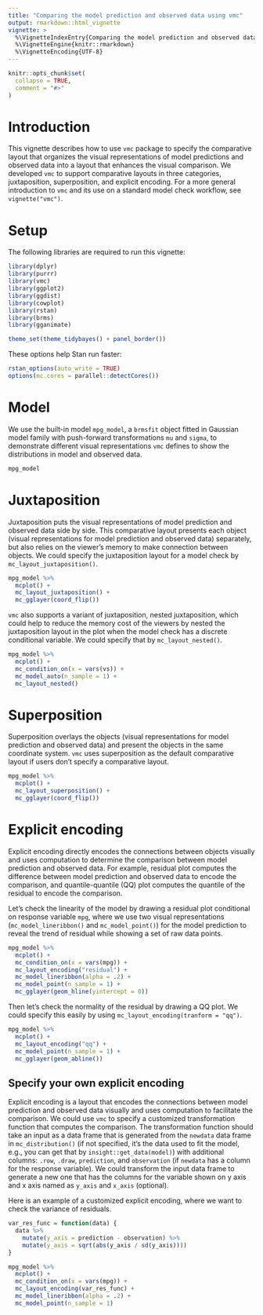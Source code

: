 ```yaml
---
title: "Comparing the model prediction and observed data using vmc"
output: rmarkdown::html_vignette
vignette: >
  %\VignetteIndexEntry{Comparing the model prediction and observed data using vmc}
  %\VignetteEngine{knitr::rmarkdown}
  %\VignetteEncoding{UTF-8}
---
```


```r
knitr::opts_chunk$set(
  collapse = TRUE,
  comment = "#>"
)
```


# Introduction

This vignette describes how to use `vmc` package to specify the comparative layout that organizes the visual representations of model predictions and observed data into a layout that enhances the visual comparison. We developed `vmc` to support comparative layouts in three categories, juxtaposition, superposition, and explicit encoding. For a more general introduction to `vmc` and its use on a standard model check workflow, see `vignette("vmc")`.

# Setup

The following libraries are required to run this vignette:

```r
library(dplyr)
library(purrr)
library(vmc)
library(ggplot2)
library(ggdist)
library(cowplot)
library(rstan)
library(brms)
library(gganimate)

theme_set(theme_tidybayes() + panel_border())
```

These options help Stan run faster:

```r
rstan_options(auto_write = TRUE)
options(mc.cores = parallel::detectCores())
```


# Model

We use the built-in model `mpg_model`, a `brmsfit` object fitted in Gaussian model family with push-forward transformations `mu` and `sigma`, to demonstrate different visual representations `vmc` defines to show the distributions in model and observed data. 

```r
mpg_model
```

# Juxtaposition

Juxtaposition puts the visual representations of model prediction and observed data side by side. This comparative layout presents each object (visual representations for model prediction and observed data) separately, but also relies on the viewer's memory to make connection between objects. We could specify the juxtaposition layout for a model check by `mc_layout_juxtaposition()`.

```r
mpg_model %>%
  mcplot() +
  mc_layout_juxtaposition() +
  mc_gglayer(coord_flip())
```

`vmc` also supports a variant of juxtaposition, nested juxtaposition, which could help to reduce the memory cost of the viewers by nested the juxtaposition layout in the plot when the model check has a discrete conditional variable. We could specify that by `mc_layout_nested()`.

```r
mpg_model %>%
  mcplot() +
  mc_condition_on(x = vars(vs)) +
  mc_model_auto(n_sample = 1) +
  mc_layout_nested()
```

# Superposition

Superposition overlays the objects (visual representations for model prediction and observed data) and present the objects in the same coordinate system. `vmc` uses superposition as the default comparative layout if users don't specify a comparative layout.

```r
mpg_model %>%
  mcplot() +
  mc_layout_superposition() +
  mc_gglayer(coord_flip())
```

# Explicit encoding

Explicit encoding directly encodes the connections between objects visually and uses computation to determine the comparison between model prediction and observed data. For example, residual plot computes the difference between model prediction and observed data to encode the comparison, and quantile-quantile (QQ) plot computes the quantile of the residual to encode the comparison.

Let's check the linearity of the model by drawing a residual plot conditional on response variable `mpg`, where we use two visual representations (`mc_model_lineribbon()` and `mc_model_point()`) for the model prediction to reveal the trend of residual while showing a set of raw data points.

```r
mpg_model %>% 
  mcplot() + 
  mc_condition_on(x = vars(mpg)) + 
  mc_layout_encoding("residual") + 
  mc_model_lineribbon(alpha = .2) + 
  mc_model_point(n_sample = 1) + 
  mc_gglayer(geom_hline(yintercept = 0))
```

Then let's check the normality of the residual by drawing a QQ plot. We could specify this easily by using `mc_layout_encoding(tranform = "qq")`.

```r
mpg_model %>% 
  mcplot() + 
  mc_layout_encoding("qq") + 
  mc_model_point(n_sample = 1) + 
  mc_gglayer(geom_abline())
```

## Specify your own explicit encoding

Explicit encoding is a layout that encodes the connections between model prediction and observed data visually and uses computation to facilitate the comparison. We could use `vmc` to specify a customized transformation function that computes the comparison. The transformation function should take an input as a data frame that is generated from the `newdata` data frame in `mc_distribution()` (if not specified, it's the data used to fit the model, e.g., you can get that by `insight::get_data(model)`) with additional columns: `.row`, `.draw`, `prediction`, and `observation` (if `newdata` has a column for the response variable). We could transform the input data frame to generate a new one that has the columns for the variable shown on y axis and x axis named as `y_axis` and `x_axis` (optional).

Here is an example of a customized explicit encoding, where we want to check the variance of residuals. 

```r
var_res_func = function(data) {
  data %>%
    mutate(y_axis = prediction - observation) %>%
    mutate(y_axis = sqrt(abs(y_axis / sd(y_axis))))
}

mpg_model %>% 
  mcplot() + 
  mc_condition_on(x = vars(mpg)) + 
  mc_layout_encoding(var_res_func) + 
  mc_model_lineribbon(alpha = .2) + 
  mc_model_point(n_sample = 1)
```



